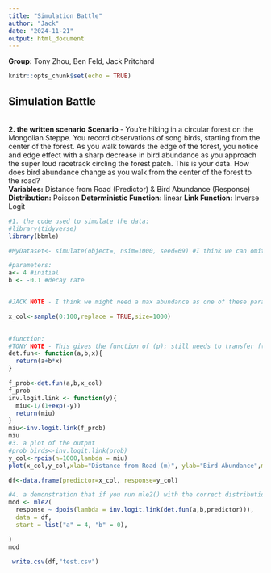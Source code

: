 ```yaml
---
title: "Simulation Battle"
author: "Jack"
date: "2024-11-21"
output: html_document
---
```


**Group:** Tony Zhou, Ben Feld, Jack Pritchard

```r
knitr::opts_chunk$set(echo = TRUE)
```

## Simulation Battle
\
**2. the written scenario**
**Scenario** - You're hiking in a circular forest on the Mongolian Steppe. You record observations of song birds, starting from the center of the forest. As you walk towards the edge of the forest, you notice and edge effect with a sharp decrease in bird abundance as you approach the super loud racetrack circling the forest patch. This is your data. How does bird abundance change as you walk from the center of the forest to the road? 
\
**Variables:** Distance from Road (Predictor) & Bird Abundance (Response) 
**Distribution:** Poisson
**Deterministic Function:** linear
**Link Function:** Inverse Logit
\
```r
#1. the code used to simulate the data:
#library(tidyverse)
library(bbmle)

#MyDataset<- simulate(object=, nsim=1000, seed=69) #I think we can omit this now?-Jack

#parameters:
a<- 4 #initial 
b <- -0.1 #decay rate


#JACK NOTE - I think we might need a max abundance as one of these parameters? 

x_col<-sample(0:100,replace = TRUE,size=1000)

  
#function: 
#TONY NOTE - This gives the function of (p); still needs to transfer f(p) to (p)
det.fun<- function(a,b,x){
  return(a+b*x)
} 

f_prob<-det.fun(a,b,x_col)
f_prob
inv.logit.link <- function(y){
  miu<-1/(1+exp(-y))
  return(miu)
}
miu<-inv.logit.link(f_prob)
miu
#3. a plot of the output
#prob_birds<-inv.logit.link(prob)
y_col<-rpois(n=1000,lambda = miu) 
plot(x_col,y_col,xlab="Distance from Road (m)", ylab="Bird Abundance",main="Bird Abundance vs. Distance from Road")

df<-data.frame(predictor=x_col, response=y_col)

#4. a demonstration that if you run mle2() with the correct distribution and deterministic function, you recover the simulated parameters:
mod <- mle2(
  response ~ dpois(lambda = inv.logit.link(det.fun(a,b,predictor))),
  data = df,
  start = list("a" = 4, "b" = 0),

)
mod

 write.csv(df,"test.csv")

```

